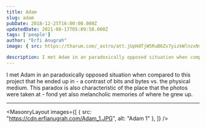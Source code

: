 ```yaml
---
title: Adam
slug: adam
pubDate: 2018-12-25T16:00:00.000Z
updatedDate: 2021-08-17T05:09:58.000Z
tags: ['people']
author: "Erfi Anugrah"
image: { src: https://tharum.com/_astro/att.jUpHdTjW5RuB6Zv7yizkWlnzxNsEsgH_PqUPPFGohR4_ZfhSrM.webp, alt: Adam 4, positionx: 30%, positiony: 20%}

description: I met Adam in an paradoxically opposed situation when compared to this project that he ended up in - a contrast of bits and bytes vs. the physical medium. This paradox is also characteristic of the place that the photos were taken at - fond yet also melancholic memories of where he grew up.
---
```


I met Adam in an paradoxically opposed situation when compared to this project that he ended up in - a contrast of bits and bytes vs. the physical medium. This paradox is also characteristic of the place that the photos were taken at - fond yet also melancholic memories of where he grew up.

---

<MasonryLayout images={[
    { src: "https://cdn.erfianugrah.com/Adam_1.JPG", alt: "Adam 1" },
]} />
